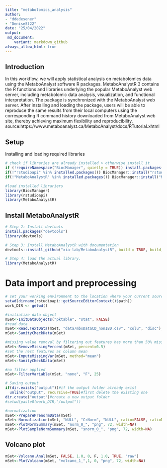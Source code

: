 ```yaml
---
title: "metabolomics_analysis"
author: 
- "ddedesener"
- "DeniseSl22"
date: "25/04/2022"
output:
 md_document:
    variant: markdown_github
always_allow_html: true
---
```


## Introduction
In this workflow, we will apply statistical analysis on metabolomics data using the MetaboAnalyst software R packages.
MetaboAnalystR 3 contains the R functions and libraries underlying the popular MetaboAnalyst web server, including metabolomic data analysis, visualization, and functional interpretation. The package is synchronized with the MetaboAnalyst web server. After installing and loading the package, users will be able to reproduce the same results from their local computers using the corresponding R command history downloaded from MetaboAnalyst web site, thereby achieving maximum flexibility and reproducibility.
source:https://www.metaboanalyst.ca/MetaboAnalyst/docs/RTutorial.xhtml

## Setup
Installing and loading required libraries
```r
# check if libraries are already installed > otherwise install it
if (!requireNamespace("BiocManager", quietly = TRUE)) install.packages("BiocManager")
if(!"rstudioapi" %in% installed.packages()) BiocManager::install("rstudioapi")
if(!"MetaboAnalystR" %in% installed.packages()) BiocManager::install("MetaboAnalystR")

#load installed librariers
library(BiocManager)
library(rstudioapi)
library(MetaboAnalystR)
```
## Install MetaboAnalystR
```r
# Step 2: Install devtools
install.packages("devtools")
library(devtools)

# Step 3: Install MetaboAnalystR with documentation
devtools::install_github("xia-lab/MetaboAnalystR", build = TRUE, build_vignettes = TRUE, build_manual =T)

# Step 4: load the actual library.
library(MetaboAnalystR)
```
# Data import and preprocessing
```r
# set your working environment to the location where your current source file is saved into.
setwd(dirname(rstudioapi::getSourceEditorContext()$path))
work_DIR <- getwd()

#initialize data object
mSet<-InitDataObjects("pktable", "stat", FALSE)
#read data
mSet<-Read.TextData(mSet, "data/mbxDataCD_nonIBD.csv", "colu", "disc");
mSet<-SanityCheckData(mSet)

#missing value removal by filtering out features has more than 50% missing
mSet<-RemoveMissingPercent(mSet, percent=0.5)
#set the rest features as column mean
mSet<-ImputeMissingVar(mSet, method="mean")
mSet<-SanityCheckData(mSet)

#no filter applied
mSet<-FilterVariable(mSet, "none", "F", 25)

# Saving output
if(dir.exists("output"))#if the output folder already exist
  unlink("output", recursive=TRUE)#first delete the existing one
dir.create("output")#create a new output folder
#setwd(paste0(work_DIR,"/output"))

#normalization
mSet<-PreparePrenormData(mSet)
mSet<-Normalization(mSet, "NULL", "CrNorm", "NULL", ratio=FALSE, ratioNum=20)
mSet<-PlotNormSummary(mSet, "norm_0_", "png", 72, width=NA)
mSet<-PlotSampleNormSummary(mSet, "snorm_0_", "png", 72, width=NA)
```

## Volcano plot
```r
mSet<-Volcano.Anal(mSet, FALSE, 1.0, 0, F, 1.0, TRUE, "raw")
mSet<-PlotVolcano(mSet, "volcano_1_",1, 0, "png", 72, width=NA)
```

